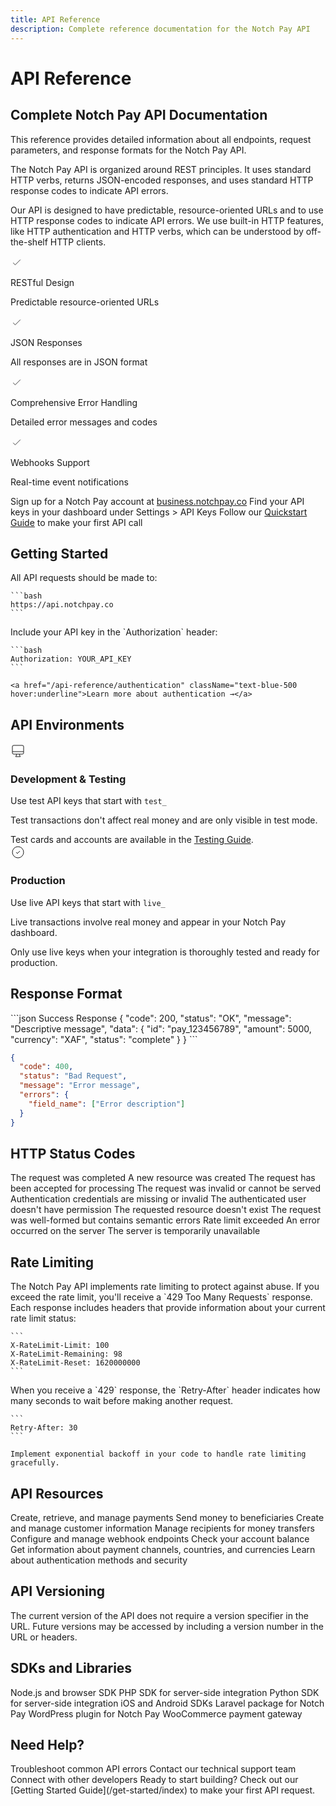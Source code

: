 ```yaml
---
title: API Reference
description: Complete reference documentation for the Notch Pay API
---
```


# API Reference

<div className="bg-gradient-to-r from-green-50 to-teal-50 dark:from-green-900/30 dark:to-teal-900/30 p-6 rounded-lg mb-8 border border-green-100 dark:border-green-900/50">
  <h2 className="text-xl font-bold text-green-800 dark:text-green-400 mb-2">Complete Notch Pay API Documentation</h2>
  <p className="text-gray-700 dark:text-gray-300">This reference provides detailed information about all endpoints, request parameters, and response formats for the Notch Pay API.</p>
</div>

<Tabs>
  <Tab title="Overview">
    <p className="text-gray-700 dark:text-gray-300 mb-4">
      The Notch Pay API is organized around REST principles. It uses standard HTTP verbs, returns JSON-encoded responses, and uses standard HTTP response codes to indicate API errors.
    </p>
    <p className="text-gray-700 dark:text-gray-300 mb-4">
      Our API is designed to have predictable, resource-oriented URLs and to use HTTP response codes to indicate API errors. We use built-in HTTP features, like HTTP authentication and HTTP verbs, which can be understood by off-the-shelf HTTP clients.
    </p>
  </Tab>
  <Tab title="Features">
    <div className="grid grid-cols-1 md:grid-cols-2 gap-4 mt-2">
      <div className="flex items-start">
        <div className="mt-1 mr-3 text-green-600">
          <svg xmlns="http://www.w3.org/2000/svg" width="20" height="20" fill="none" viewBox="0 0 24 24" stroke="currentColor">
            <path strokeLinecap="round" strokeLinejoin="round" strokeWidth={2} d="M5 13l4 4L19 7" />
          </svg>
        </div>
        <div>
          <p className="font-medium">RESTful Design</p>
          <p className="text-sm text-gray-600 dark:text-gray-400">Predictable resource-oriented URLs</p>
        </div>
      </div>
      <div className="flex items-start">
        <div className="mt-1 mr-3 text-green-600">
          <svg xmlns="http://www.w3.org/2000/svg" width="20" height="20" fill="none" viewBox="0 0 24 24" stroke="currentColor">
            <path strokeLinecap="round" strokeLinejoin="round" strokeWidth={2} d="M5 13l4 4L19 7" />
          </svg>
        </div>
        <div>
          <p className="font-medium">JSON Responses</p>
          <p className="text-sm text-gray-600 dark:text-gray-400">All responses are in JSON format</p>
        </div>
      </div>
      <div className="flex items-start">
        <div className="mt-1 mr-3 text-green-600">
          <svg xmlns="http://www.w3.org/2000/svg" width="20" height="20" fill="none" viewBox="0 0 24 24" stroke="currentColor">
            <path strokeLinecap="round" strokeLinejoin="round" strokeWidth={2} d="M5 13l4 4L19 7" />
          </svg>
        </div>
        <div>
          <p className="font-medium">Comprehensive Error Handling</p>
          <p className="text-sm text-gray-600 dark:text-gray-400">Detailed error messages and codes</p>
        </div>
      </div>
      <div className="flex items-start">
        <div className="mt-1 mr-3 text-green-600">
          <svg xmlns="http://www.w3.org/2000/svg" width="20" height="20" fill="none" viewBox="0 0 24 24" stroke="currentColor">
            <path strokeLinecap="round" strokeLinejoin="round" strokeWidth={2} d="M5 13l4 4L19 7" />
          </svg>
        </div>
        <div>
          <p className="font-medium">Webhooks Support</p>
          <p className="text-sm text-gray-600 dark:text-gray-400">Real-time event notifications</p>
        </div>
      </div>
    </div>
  </Tab>
  <Tab title="Getting Started">
    <Steps>
      <Step title="Create an Account">
        Sign up for a Notch Pay account at <a href="https://business.notchpay.co/register" className="text-green-600 hover:underline">business.notchpay.co</a>
      </Step>
      <Step title="Get Your API Keys">
        Find your API keys in your dashboard under Settings > API Keys
      </Step>
      <Step title="Make Your First API Call">
        Follow our <a href="/get-started/quickstart" className="text-green-600 hover:underline">Quickstart Guide</a> to make your first API call
      </Step>
    </Steps>
  </Tab>
</Tabs>

## Getting Started

<CardGroup cols={2}>
  <Card title="Base URL" icon="globe" color="#16A34A">
    All API requests should be made to:
    
    ```bash
    https://api.notchpay.co
    ```
  </Card>
  
  <Card title="Authentication" icon="key" color="#16A34A">
    Include your API key in the `Authorization` header:
    
    ```bash
    Authorization: YOUR_API_KEY
    ```
    
    <a href="/api-reference/authentication" className="text-blue-500 hover:underline">Learn more about authentication →</a>
  </Card>
</CardGroup>

## API Environments

<Tabs>
  <Tab title="Test Environment">
    <div className="flex items-start">
      <div className="mt-1 mr-3">
        <svg xmlns="http://www.w3.org/2000/svg" width="24" height="24" fill="none" viewBox="0 0 24 24" stroke="currentColor" className="text-amber-500">
          <path strokeLinecap="round" strokeLinejoin="round" strokeWidth={2} d="M9.75 17L9 20l-1 1h8l-1-1-.75-3M3 13h18M5 17h14a2 2 0 002-2V5a2 2 0 00-2-2H5a2 2 0 00-2 2v10a2 2 0 002 2z" />
        </svg>
      </div>
      <div>
        <h3 className="text-lg font-semibold">Development & Testing</h3>
        <p className="mt-1">Use test API keys that start with <code>test_</code></p>
        <p className="mt-2">Test transactions don't affect real money and are only visible in test mode.</p>
        <Callout type="info" className="mt-3">
          Test cards and accounts are available in the <a href="/get-started/testing" className="text-blue-500 hover:underline">Testing Guide</a>.
        </Callout>
      </div>
    </div>
  </Tab>
  
  <Tab title="Live Environment">
    <div className="flex items-start">
      <div className="mt-1 mr-3">
        <svg xmlns="http://www.w3.org/2000/svg" width="24" height="24" fill="none" viewBox="0 0 24 24" stroke="currentColor" className="text-green-500">
          <path strokeLinecap="round" strokeLinejoin="round" strokeWidth={2} d="M9 12l2 2 4-4m6 2a9 9 0 11-18 0 9 9 0 0118 0z" />
        </svg>
      </div>
      <div>
        <h3 className="text-lg font-semibold">Production</h3>
        <p className="mt-1">Use live API keys that start with <code>live_</code></p>
        <p className="mt-2">Live transactions involve real money and appear in your Notch Pay dashboard.</p>
        <Callout type="warning" className="mt-3">
          Only use live keys when your integration is thoroughly tested and ready for production.
        </Callout>
      </div>
    </div>
  </Tab>
</Tabs>

## Response Format

<CodeGroup>
```json Success Response
{
  "code": 200,
  "status": "OK",
  "message": "Descriptive message",
  "data": {
    "id": "pay_123456789",
    "amount": 5000,
    "currency": "XAF",
    "status": "complete"
  }
}
```

```json Error Response
{
  "code": 400,
  "status": "Bad Request",
  "message": "Error message",
  "errors": {
    "field_name": ["Error description"]
  }
}
```
</CodeGroup>

## HTTP Status Codes

<AccordionGroup>
  <Accordion title="Success Codes (2xx)" defaultOpen>
    <ResponseField name="200" type="OK">
      The request was completed
    </ResponseField>
    <ResponseField name="201" type="Created">
      A new resource was created
    </ResponseField>
    <ResponseField name="202" type="Accepted">
      The request has been accepted for processing
    </ResponseField>
  </Accordion>
  
  <Accordion title="Client Error Codes (4xx)">
    <ResponseField name="400" type="Bad Request">
      The request was invalid or cannot be served
    </ResponseField>
    <ResponseField name="401" type="Unauthorized">
      Authentication credentials are missing or invalid
    </ResponseField>
    <ResponseField name="403" type="Forbidden">
      The authenticated user doesn't have permission
    </ResponseField>
    <ResponseField name="404" type="Not Found">
      The requested resource doesn't exist
    </ResponseField>
    <ResponseField name="422" type="Unprocessable Entity">
      The request was well-formed but contains semantic errors
    </ResponseField>
    <ResponseField name="429" type="Too Many Requests">
      Rate limit exceeded
    </ResponseField>
  </Accordion>
  
  <Accordion title="Server Error Codes (5xx)">
    <ResponseField name="500" type="Internal Server Error">
      An error occurred on the server
    </ResponseField>
    <ResponseField name="503" type="Service Unavailable">
      The server is temporarily unavailable
    </ResponseField>
  </Accordion>
</AccordionGroup>

## Rate Limiting

<Callout type="warning">
  The Notch Pay API implements rate limiting to protect against abuse. If you exceed the rate limit, you'll receive a `429 Too Many Requests` response.
</Callout>

<Steps>
  <Step title="Rate Limit Headers">
    Each response includes headers that provide information about your current rate limit status:
    
    ```
    X-RateLimit-Limit: 100
    X-RateLimit-Remaining: 98
    X-RateLimit-Reset: 1620000000
    ```
  </Step>
  
  <Step title="Handling Rate Limits">
    When you receive a `429` response, the `Retry-After` header indicates how many seconds to wait before making another request.
    
    ```
    Retry-After: 30
    ```
    
    Implement exponential backoff in your code to handle rate limiting gracefully.
  </Step>
</Steps>

## API Resources

<CardGroup cols={3}>
  <Card title="Payments" icon="credit-card" href="/api-reference/payments" color="#16A34A">
    Create, retrieve, and manage payments
  </Card>
  <Card title="Transfers" icon="money-bill-transfer" href="/api-reference/transfers" color="#16A34A">
    Send money to beneficiaries
  </Card>
  <Card title="Customers" icon="users" href="/api-reference/customers" color="#16A34A">
    Create and manage customer information
  </Card>
  <Card title="Beneficiaries" icon="user-plus" href="/api-reference/beneficiaries" color="#16A34A">
    Manage recipients for money transfers
  </Card>
  <Card title="Webhooks" icon="bell" href="/api-reference/webhooks" color="#16A34A">
    Configure and manage webhook endpoints
  </Card>
  <Card title="Balance" icon="wallet" href="/api-reference/balance" color="#16A34A">
    Check your account balance
  </Card>
  <Card title="Resources" icon="database" href="/api-reference/resources" color="#16A34A">
    Get information about payment channels, countries, and currencies
  </Card>
  <Card title="Authentication" icon="shield-halved" href="/api-reference/authentication" color="#16A34A">
    Learn about authentication methods and security
  </Card>
</CardGroup>

## API Versioning

<Callout type="info">
  The current version of the API does not require a version specifier in the URL. Future versions may be accessed by including a version number in the URL or headers.
</Callout>

## SDKs and Libraries

<Tabs>
  <Tab title="Official SDKs">
    <CardGroup cols={4}>
      <Card title="JavaScript" icon="js" href="/sdks/javascript">
        Node.js and browser SDK
      </Card>
      <Card title="PHP" icon="php" href="/sdks/php">
        PHP SDK for server-side integration
      </Card>
      <Card title="Python" icon="python" href="/sdks/python">
        Python SDK for server-side integration
      </Card>
      <Card title="Mobile" icon="mobile-screen" href="/sdks/mobile">
        iOS and Android SDKs
      </Card>
    </CardGroup>
  </Tab>
  
  <Tab title="Community Libraries">
    <CardGroup cols={3}>
      <Card title="Laravel" icon="laravel" href="/sdks/laravel">
        Laravel package for Notch Pay
      </Card>
      <Card title="WordPress" icon="wordpress" href="/sdks/wordpress">
        WordPress plugin for Notch Pay
      </Card>
      <Card title="WooCommerce" icon="shopping-cart" href="/sdks/woocommerce">
        WooCommerce payment gateway
      </Card>
    </CardGroup>
  </Tab>
</Tabs>

## Need Help?

<CardGroup cols={3}>
  <Card title="API Errors" icon="triangle-exclamation" href="/api-reference/errors">
    Troubleshoot common API errors
  </Card>
  <Card title="Support Team" icon="headset" href="mailto:hello@notchpay.co">
    Contact our technical support team
  </Card>
  <Card title="Developer Community" icon="users" href="https://community.notchpay.co">
    Connect with other developers
  </Card>
</CardGroup>

<Callout type="success">
  Ready to start building? Check out our [Getting Started Guide](/get-started/index) to make your first API request.
</Callout>